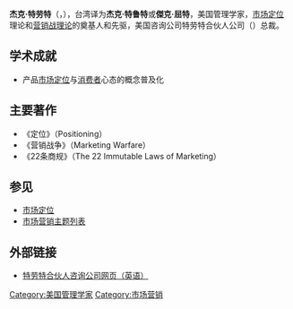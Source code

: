 '''杰克·特劳特'''（{{lang-en|Jack Trout}}，{{bd|1935年|1月31日|2017年|6月4日}}），台湾译为'''杰克·特鲁特'''或'''傑克‧屈特'''，美国管理学家，[[市场定位|市场定位]]理论和[[营销战理论|营销战理论]]的奠基人和先驱，美国咨询公司特劳特合伙人公司（{{lang-en|Trout & Partners}}）总裁。

==学术成就==
*产品[[市场定位|市场定位]]与[[消费者|消费者]]心态的概念普及化
==主要著作==
*《定位》（Positioning）
*《营销战争》（Marketing Warfare）
*《22条商规》（The 22 Immutable Laws of Marketing）

==参见==
*[[市场定位|市场定位]]
*[[市场营销主题列表|市场营销主题列表]]

==外部链接==
*[http://www.troutandpartners.com/ 特劳特合伙人咨询公司网页（英语）] {{Wayback|url=http://www.troutandpartners.com/ |date=20060402234733 }}

{{Authority control}}
{{US-academic-bio-stub}}

[[Category:美国管理学家|Category:美国管理学家]]
[[Category:市场营销|Category:市场营销]]